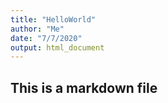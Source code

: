 ```yaml
---
title: "HelloWorld"
author: "Me"
date: "7/7/2020"
output: html_document
---
```



## This is a markdown file


